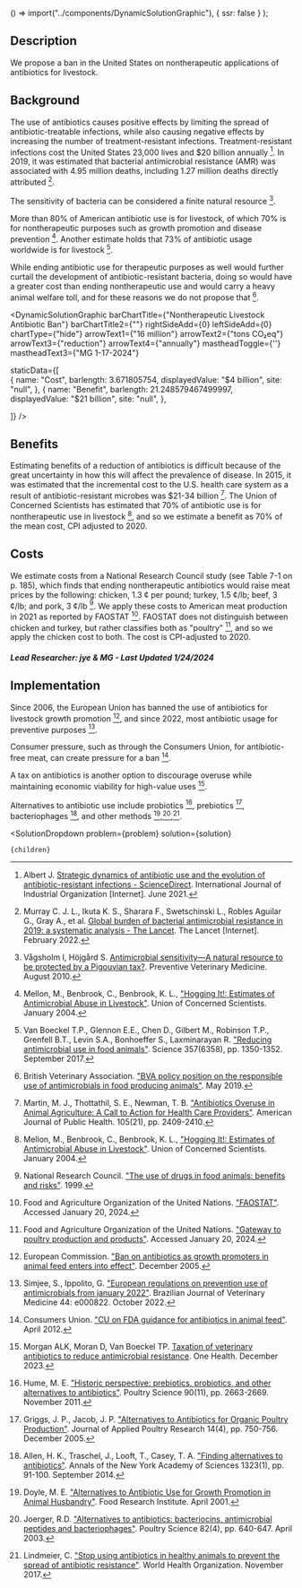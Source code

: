 



  () => import("../components/DynamicSolutionGraphic"),
  { ssr: false }
);




## Description


We propose a ban in the United States on nontherapeutic applications of antibiotics for livestock.


## Background


The use of antibiotics causes positive effects by limiting the spread of antibiotic-treatable infections, while also causing negative effects by increasing the number of treatment-resistant infections. Treatment-resistant infections cost the United States 23,000 lives and $20 billion annually [^"2"]. In 2019, it was estimated that bacterial antimicrobial resistance (AMR) was associated with 4.95 million deaths, including 1.27 million deaths directly attributed [^"6"].

The sensitivity of bacteria can be considered a finite natural resource [^"5"].

More than 80% of American antibiotic use is for livestock, of which 70% is for nontherapeutic purposes such as growth promotion and disease prevention [^"11"]. Another estimate holds that 73% of antibiotic usage worldwide is for livestock [^"22"].

While ending antibiotic use for therapeutic purposes as well would further curtail the development of antibiotic-resistant bacteria, doing so would have a greater cost than ending nontherapeutic use and would carry a heavy animal welfare toll, and for these reasons we do not propose that [^"12"].


<DynamicSolutionGraphic
  barChartTitle={"Nontherapeutic Livestock Antibiotic Ban"}
  barChartTitle2={""}
  rightSideAdd={0}
  leftSideAdd={0}
  chartType={"hide"}
  arrowText1={"16 million"}
  arrowText2={"tons CO₂eq"}
  arrowText3={"reduction"}
  arrowText4={"annually"}
  mastheadToggle={''}
  mastheadText3={"MG 1-17-2024"}
 
 
  staticData={[  
     {
      name: "Cost",
      barlength: 3.671805754,
      displayedValue: "$4 billion",
      site: "null",
    },
         {
      name: "Benefit",
      barlength: 21.248579467499997,
      displayedValue: "$21 billion",
      site: "null",
    },
       
  ]}
/>


## Benefits

Estimating benefits of a reduction of antibiotics is difficult because of the great uncertainty in how this will affect the prevalence of disease. In 2015, it was estimated that the incremental cost to the U.S. health care system as a result of antibiotic-resistant microbes was $21-34 billion [^"10"]. The Union of Concerned Scientists has estimated that 70% of antibiotic use is for nontherapeutic use in livestock [^"11"], and so we estimate a benefit as 70% of the mean cost, CPI adjusted to 2020.






## Costs

We estimate costs from a National Research Council study (see Table 7-1 on p. 185), which finds that ending nontherapeutic antibiotics would raise meat prices by the following: chicken, 1.3 ¢ per pound; turkey, 1.5 ¢/lb; beef, 3 ¢/lb; and pork, 3 ¢/lb [^"7"]. We apply these costs to American meat production in 2021 as reported by FAOSTAT [^"8"]. FAOSTAT does not distinguish between chicken and turkey, but rather classifies both as "poultry" [^"9"], and so we apply the chicken cost to both. The cost is CPI-adjusted to 2020.





##### Lead Researcher: jye & MG - Last Updated 1/24/2024



## Implementation

Since 2006, the European Union has banned the use of antibiotics for livestock growth promotion [^"13"], and since 2022, most antibiotic usage for preventive purposes [^"14"].

Consumer pressure, such as through the Consumers Union, for antibiotic-free meat, can create pressure for a ban [^"15"].

A tax on antibiotics is another option to discourage overuse while maintaining economic viability for high-value uses [^"1"].

Alternatives to antibiotic use include probiotics [^"16"], prebiotics [^"17"], bacteriophages [^"18"], and other methods [^"19"],[^"20"],[^"21"].




[^"1"]: Morgan ALK, Moran D, Van Boeckel TP. [Taxation of veterinary antibiotics to reduce antimicrobial resistance](https://www.sciencedirect.com/science/article/pii/S2352771423001702). One Health. December 2023.
[^"2"]: Albert J.  [Strategic dynamics of antibiotic use and the evolution of antibiotic-resistant infections - ScienceDirect](https://www.sciencedirect.com/science/article/abs/pii/S0167718721000527). International Journal of Industrial Organization [Internet]. June 2021.
[^"3"]: Giubilini A.  [Antibiotic resistance as a tragedy of the commons: An ethical argument for a tax on antibiotic use in humans - PMC](https://www.ncbi.nlm.nih.gov/pmc/articles/PMC6767468/). Bioethics [Internet]. May 2019.
[^"4"]: Van Boeckel TP, Glennon EE, Chen D, Gilbert M, Robinson TP, Grenfell BT, et al.  [Reducing antimicrobial use in food animals](https://www.science.org/doi/10.1126/science.aao1495). Science [Internet]. September 2017.
[^"5"]: Vågsholm I, Höjgård S.  [Antimicrobial sensitivity—A natural resource to be protected by a Pigouvian tax?](https://www.sciencedirect.com/science/article/abs/pii/S0167587710001364). Preventive Veterinary Medicine. August 2010.
[^"6"]: Murray C. J. L., Ikuta K. S., Sharara F., Swetschinski L., Robles Aguilar G., Gray A., et al.  [Global burden of bacterial antimicrobial resistance in 2019: a systematic analysis - The Lancet](https://www.thelancet.com/journals/lancet/article/PIIS0140-6736(21)02724-0/fulltext). The Lancet [Internet]. February 2022.
[^"7"]: National Research Council. ["The use of drugs in food animals: benefits and risks"](https://nap.nationalacademies.org/read/5137/chapter/1). 1999.
[^"8"]: Food and Agriculture Organization of the United Nations. ["FAOSTAT"](https://www.fao.org/faostat/en/#home). Accessed January 20, 2024.
[^"9"]: Food and Agriculture Organization of the United Nations. ["Gateway to poultry production and products"](https://www.fao.org/poultry-production-products/production/poultry-species/en/). Accessed January 20, 2024.
[^"10"]: Martin, M. J., Thottathil, S. E., Newman, T. B. ["Antibiotics Overuse in Animal Agriculture: A Call to Action for Health Care Providers"](https://www.ncbi.nlm.nih.gov/pmc/articles/PMC4638249/). American Journal of Public Health. 105(21), pp. 2409-2410.
[^"11"]: Mellon, M., Benbrook, C., Benbrook, K. L., ["Hogging It!: Estimates of Antimicrobial Abuse in Livestock"](https://www.ucsusa.org/resources/hogging-it-estimates-antimicrobial-abuse-livestock). Union of Concerned Scientists. January 2004.
[^"12"]: British Veterinary Association. ["BVA policy position on the responsible use of antimicrobials in food producing animals"](https://www.bva.co.uk/media/1161/bva-policy-position-on-the-responsible-use-of-antimicrobials-in-food-producing-animals-1.pdf). May 2019.
[^"13"]: European Commission. ["Ban on antibiotics as growth promoters in animal feed enters into effect"](https://ec.europa.eu/commission/presscorner/detail/en/IP_05_1687). December 2005.
[^"14"]: Simjee, S., Ippolito, G. ["European regulations on prevention use of antimicrobials from january 2022"](https://www.ncbi.nlm.nih.gov/pmc/articles/PMC9543772/). Brazilian Journal of Veterinary Medicine 44: e000822. October 2022.
[^"15"]: Consumers Union. ["CU on FDA guidance for antibiotics in animal feed"](https://advocacy.consumerreports.org/press_release/cu-on-fda-guidance-for-antibiotics-in-animal-feed/). April 2012.
[^"16"]: Hume, M. E. ["Historic perspective: prebiotics, probiotics, and other alternatives to antibiotics"](https://pubmed.ncbi.nlm.nih.gov/22010256/). Poultry Science 90(11), pp. 2663-2669. November 2011.
[^"17"]: Griggs, J. P., Jacob, J. P. ["Alternatives to Antibiotics for Organic Poultry Production"](https://www.sciencedirect.com/science/article/pii/S1056617119318665?via%3Dihub). Journal of Applied Poultry Research 14(4), pp. 750-756. December 2005.
[^"18"]: Allen, H. K., Traschel, J., Looft, T., Casey, T. A. ["Finding alternatives to antibiotics"](https://nyaspubs.onlinelibrary.wiley.com/doi/10.1111/nyas.12468). Annals of the New York Academy of Sciences 1323(1), pp. 91-100. September 2014.
[^"19"]: Doyle, M. E. ["Alternatives to Antibiotic Use for Growth Promotion in Animal Husbandry"](https://www.iatp.org/sites/default/files/Alternatives_to_Antibiotic_Use_for_Growth_Prom.pdf). Food Research Institute. April 2001.
[^"20"]: Joerger, R.D. ["Alternatives to antibiotics: bacteriocins, antimicrobial peptides and bacteriophages"](https://www.sciencedirect.com/science/article/pii/S0032579119449997?via%3Dihub). Poultry Science 82(4), pp. 640-647. April 2003.
[^"21"]: Lindmeier, C. ["Stop using antibiotics in healthy animals to prevent the spread of antibiotic resistance"](https://www.who.int/news-room/detail/07-11-2017-stop-using-antibiotics-in-healthy-animals-to-prevent-the-spread-of-antibiotic-resistance). World Health Organization. November 2017.
[^"22"]: Van Boeckel T.P., Glennon E.E., Chen D., Gilbert M., Robinson T.P., Grenfell B.T., Levin S.A., Bonhoeffer S., Laxminarayan R. ["Reducing antimicrobial use in food animals"](https://www.science.org/doi/10.1126/science.aao1495). Science 357(6358), pp. 1350-1352. September 2017.


  <SolutionDropdown
    problem={problem}
    solution={solution}
  >
    {children}
  </SolutionDropdown>

